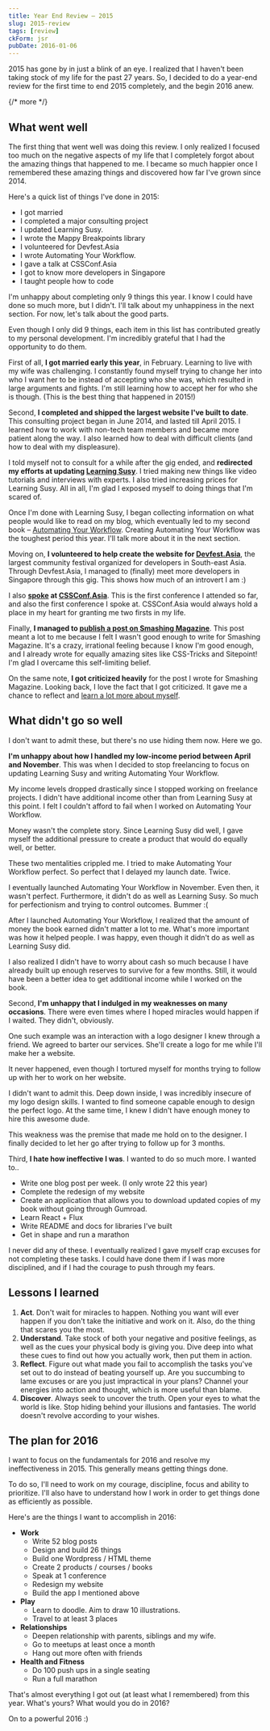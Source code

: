 ```yaml
---
title: Year End Review – 2015
slug: 2015-review
tags: [review]
ckForm: jsr
pubDate: 2016-01-06
---
```


2015 has gone by in just a blink of an eye. I realized that I haven't been taking stock of my life for the past 27 years. So, I decided to do a year-end review for the first time to end 2015 completely, and the begin 2016 anew.

{/* more */}

## What went well

The first thing that went well was doing this review. I only realized I focused too much on the negative aspects of my life that I completely forgot about the amazing things that happened to me. I became so much happier once I remembered these amazing things and discovered how far I've grown since 2014.

Here's a quick list of things I've done in 2015:

- I got married
- I completed a major consulting project
- I updated Learning Susy.
- I wrote the Mappy Breakpoints library
- I volunteered for Devfest.Asia
- I wrote Automating Your Workflow.
- I gave a talk at CSSConf.Asia
- I got to know more developers in Singapore
- I taught people how to code

I'm unhappy about completing only 9 things this year. I know I could have done so much more, but I didn't. I'll talk about my unhappiness in the next section. For now, let's talk about the good parts.

Even though I only did 9 things, each item in this list has contributed greatly to my personal development. I'm incredibly grateful that I had the opportunity to do them.

First of all, **I got married early this year**, in February. Learning to live with my wife was challenging. I constantly found myself trying to change her into who I want her to be instead of accepting who she was, which resulted in large arguments and fights. I'm still learning how to accept her for who she is though. (This is the best thing that happened in 2015!)

Second, **I completed and shipped the largest website I've built to date**. This consulting project began in June 2014, and lasted till April 2015. I learned how to work with non-tech team members and became more patient along the way. I also learned how to deal with difficult clients (and how to deal with my displeasure).

I told myself not to consult for a while after the gig ended, and **redirected my efforts at updating [Learning Susy](https://learnsusy.zellwk.com)**. I tried making new things like video tutorials and interviews with experts. I also tried increasing prices for Learning Susy. All in all, I'm glad I exposed myself to doing things that I'm scared of.

Once I'm done with Learning Susy, I began collecting information on what people would like to read on my blog, which eventually led to my second book – [Automating Your Workflow](http://automateyourworkflow.com). Creating Automating Your Workflow was the toughest period this year. I'll talk more about it in the next section.

Moving on, **I volunteered to help create the website for [Devfest.Asia](http://devfest.asia)**, the largest community festival organized for developers in South-east Asia. Through Devfest.Asia, I managed to (finally) meet more developers in Singapore through this gig. This shows how much of an introvert I am :)

I also **[spoke](/blog/animating-svgs/) at [CSSConf.Asia](http://cssconf.asia)**. This is the first conference I attended so far, and also the first conference I spoke at. CSSConf.Asia would always hold a place in my heart for granting me two firsts in my life.

Finally, **I managed to [publish a post on Smashing Magazine](http://www.smashingmagazine.com/2015/12/website-layout-tools-compared-flexbox-vs-susy/)**. This post meant a lot to me because I felt I wasn't good enough to write for Smashing Magazine. It's a crazy, irrational feeling because I know I'm good enough, and I already wrote for equally amazing sites like CSS-Tricks and Sitepoint! I'm glad I overcame this self-limiting belief.

On the same note, **I got criticized heavily** for the post I wrote for Smashing Magazine. Looking back, I love the fact that I got criticized. It gave me a chance to reflect and [learn a lot more about myself](/blog/trolls-and-expert-opinions/).

## What didn't go so well

I don't want to admit these, but there's no use hiding them now. Here we go.

**I'm unhappy about how I handled my low-income period between April and November**. This was when I decided to stop freelancing to focus on updating Learning Susy and writing Automating Your Workflow.

My income levels dropped drastically since I stopped working on freelance projects. I didn't have additional income other than from Learning Susy at this point. I felt I couldn't afford to fail when I worked on Automating Your Workflow.

Money wasn't the complete story. Since Learning Susy did well, I gave myself the additional pressure to create a product that would do equally well, or better.

These two mentalities crippled me. I tried to make Automating Your Workflow perfect. So perfect that I delayed my launch date. Twice.

I eventually launched Automating Your Workflow in November. Even then, it wasn't perfect. Furthermore, it didn't do as well as Learning Susy. So much for perfectionism and trying to control outcomes. Bummer :(

After I launched Automating Your Workflow, I realized that the amount of money the book earned didn't matter a lot to me. What's more important was how it helped people. I was happy, even though it didn't do as well as Learning Susy did.

I also realized I didn't have to worry about cash so much because I have already built up enough reserves to survive for a few months. Still, it would have been a better idea to get additional income while I worked on the book.

Second, **I'm unhappy that I indulged in my weaknesses on many occasions**. There were even times where I hoped miracles would happen if I waited. They didn't, obviously.

One such example was an interaction with a logo designer I knew through a friend. We agreed to barter our services. She'll create a logo for me while I'll make her a website.

It never happened, even though I tortured myself for months trying to follow up with her to work on her website.

I didn't want to admit this. Deep down inside, I was incredibly insecure of my logo design skills. I wanted to find someone capable enough to design the perfect logo. At the same time, I knew I didn't have enough money to hire this awesome dude.

This weakness was the premise that made me hold on to the designer. I finally decided to let her go after trying to follow up for 3 months.

Third, **I hate how ineffective I was**. I wanted to do so much more. I wanted to..

- Write one blog post per week. (I only wrote 22 this year)
- Complete the redesign of my website
- Create an application that allows you to download updated copies of my book without going through Gumroad.
- Learn React + Flux
- Write README and docs for libraries I've built
- Get in shape and run a marathon

I never did any of these. I eventually realized I gave myself crap excuses for not completing these tasks. I could have done them if I was more disciplined, and if I had the courage to push through my fears.

## Lessons I learned

1. **Act**. Don't wait for miracles to happen. Nothing you want will ever happen if you don't take the initiative and work on it. Also, do the thing that scares you the most.
2. **Understand**. Take stock of both your negative and positive feelings, as well as the cues your physical body is giving you. Dive deep into what these cues to find out how you actually work, then put them in action.
3. **Reflect**. Figure out what made you fail to accomplish the tasks you've set out to do instead of beating yourself up. Are you succumbing to lame excuses or are you just impractical in your plans? Channel your energies into action and thought, which is more useful than blame.
4. **Discover**. Always seek to uncover the truth. Open your eyes to what the world is like. Stop hiding behind your illusions and fantasies. The world doesn't revolve according to your wishes.

## The plan for 2016

I want to focus on the fundamentals for 2016 and resolve my ineffectiveness in 2015. This generally means getting things done.

To do so, I'll need to work on my courage, discipline, focus and ability to prioritize. I'll also have to understand how I work in order to get things done as efficiently as possible.

Here's are the things I want to accomplish in 2016:

- **Work**
  - Write 52 blog posts
  - Design and build 26 things
  - Build one Wordpress / HTML theme
  - Create 2 products / courses / books
  - Speak at 1 conference
  - Redesign my website
  - Build the app I mentioned above
- **Play**
  - Learn to doodle. Aim to draw 10 illustrations.
  - Travel to at least 3 places
- **Relationships**
  - Deepen relationship with parents, siblings and my wife.
  - Go to meetups at least once a month
  - Hang out more often with friends
- **Health and Fitness**
  - Do 100 push ups in a single seating
  - Run a full marathon

That's almost everything I got out (at least what I remembered) from this year. What's yours? What would you do in 2016?

On to a powerful 2016 :)
